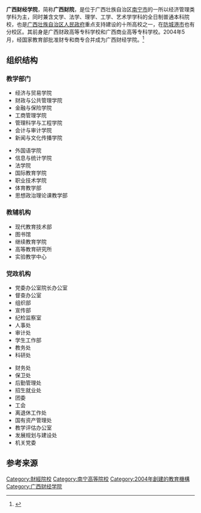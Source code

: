 {{Infobox University
|name        = 广西财经学院
|EnglishName = Guangxi University of Finance and Economics
|image       = 
|motto       = 诚以修身，信以立业
|president   = [[夏飞|夏飞]]
|secretary   = [[韦春北|韦春北]]
|type        = 公立
|established = 2004年
|location    = {{CHN}}[[广西|广西]][[南宁|南宁]]、[[防城港|防城港]]
|students    = 
|staff       = 1244人
|area        = 133.8665万平方米
|website     = http://www.gxufe.cn/

}}

'''广西财经学院'''，简称'''广西财院'''，是位于广西壮族自治区[[南宁市|南宁市]]的一所以经济管理类学科为主，同时兼含文学、法学、理学、工学、艺术学学科的全日制普通本科院校，也是[[广西壮族自治区人民政府|广西壮族自治区人民政府]]重点支持建设的十所高校之一，在[[防城港市|防城港市]]也有分校区。其前身是广西财政高等专科学校和广西商业高等专科学校。2004年5月，经国家教育部批准财专和商专合并成为广西财经学院。<ref>{{Cite news| url=http://www.gxufe.edu.cn/www/myweb/weiwangzhan/home2.xhtml| title=广西财经学院| publisher=广西财经学院| date=2020-08-20| language=zh| accessdate=2020-08-22| archive-date=2020-02-17| archive-url=https://web.archive.org/web/20200217162348/http://www.gxufe.edu.cn/www/myweb/weiwangzhan/home2.xhtml| dead-url=no}}</ref>

==组织结构==
===教学部门===
{{Col-begin}}
{{Col-2}}
*经济与贸易学院 
*财政与公共管理学院 
*金融与保险学院 
*工商管理学院 
*管理科学与工程学院 
*会计与审计学院 
*新闻与文化传播学院 
{{Col-2}} 
*外国语学院 
*信息与统计学院  
*法学院 
*国际教育学院 
*职业技术学院 
*体育教学部 
*思想政治理论课教学部 
{{Col-end}}

===教辅机构===
*现代教育技术部 
*图书馆 
*继续教育学院 
*高等教育研究所 
*实验教学中心 
===党政机构===
{{Col-begin}}
{{Col-2}}
*党委办公室院长办公室
*督查办公室
*组织部
*宣传部
*纪检监察室
*人事处
*审计处
*学生工作部
*教务处
*科研处
{{Col-2}}
*财务处
*保卫处
*后勤管理处
*招生就业处
*团委
*工会
*离退休工作处
*国有资产管理处
*教学评估办公室
*发展规划与建设处
*机关党委
{{Col-end}}

==参考来源==
{{reflist}}


{{广西高等院校}}
[[Category:財經院校|Category:財經院校]]
[[Category:南宁高等院校|Category:南宁高等院校]]
[[Category:2004年創建的教育機構|Category:2004年創建的教育機構]]
[[Category:广西财经学院|Category:广西财经学院]]
